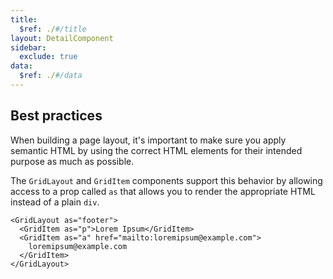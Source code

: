 ```yaml
---
title:
  $ref: ./#/title
layout: DetailComponent
sidebar:
  exclude: true
data:
  $ref: ./#/data
---
```


## Best practices

When building a page layout, it's important to make sure you apply semantic HTML by using the correct HTML elements for their intended purpose as much as possible.

The `GridLayout` and `GridItem` components support this behavior by allowing access to a prop called `as` that allows you to render the appropriate HTML instead of a plain `div`.

```tsx
<GridLayout as="footer">
  <GridItem as="p">Lorem Ipsum</GridItem>
  <GridItem as="a" href="mailto:loremipsum@example.com">
    loremipsum@example.com
  </GridItem>
</GridLayout>
```
